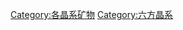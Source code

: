 {{Cat main|六方晶系}}
{{Commons category|Hexagonal lattices}}

[[Category:各晶系矿物|Category:各晶系矿物]]
[[Category:六方晶系|Category:六方晶系]]